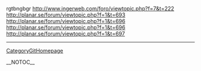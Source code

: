 rgtbngbgr http://www.ingerweb.com/foro/viewtopic.php?f=7&t=222 http://planar.se/forum/viewtopic.php?f=1&t=693 http://planar.se/forum/viewtopic.php?f=1&t=696 http://planar.se/forum/viewtopic.php?f=1&t=696 http://planar.se/forum/viewtopic.php?f=1&t=697
----
[[CategoryGitHomepage]]

__NOTOC__